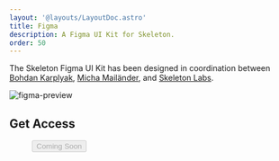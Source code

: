 ```yaml
---
layout: '@layouts/LayoutDoc.astro'
title: Figma
description: A Figma UI Kit for Skeleton.
order: 50
---
```



The Skeleton Figma UI Kit has been designed in coordination between [Bohdan Karplyak](https://www.linkedin.com/in/bohdan-karplyak-659a41162/), [Micha Mailänder](https://www.linkedin.com/in/micha-mail%C3%A4nder-548aba16a/), and [Skeleton Labs](https://www.skeletonlabs.co/).

<img
  src="https://github.com/skeletonlabs/skeleton/assets/1509726/956e6893-062e-4030-ba6a-d7b6e8acc4e8"
  alt="figma-preview"
  class="rounded-container"
/>

## Get Access

<figure class="card-enhanced-gradient flex justify-center p-8">
  <button type="button" class="btn preset-filled" disabled>
    Coming Soon
  </button>
</figure>

